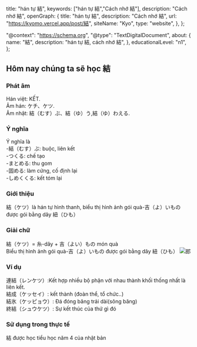 
  title: "hán tự 結",
  keywords: ["hán tự 結","Cách nhớ 結"],
  description: "Cách nhớ 結",
  openGraph: {
    title: "hán tự 結",
    description: "Cách nhớ 結",
    url: "https://kyomo.vercel.app/post/結",
    siteName: "Kyo",
    type: "website",
  },
};

  "@context": "https://schema.org",
  "@type": "TextDigitalDocument",
  about: {
    name: "結",
    description: "hán tự 結, cách nhớ 結",
  },
  educationalLevel: "n1",
};

##  Hôm nay chúng ta sẽ học 結
### Phát âm
Hán việt: KẾT.   
Âm hán: ケチ、ケツ.   
Âm nhật: 結（むす）ぶ、結（ゆ）う,結（ゆ）わえる.
### Ý nghĩa
Ý nghĩa là   
-結（むす）ぶ: buộc, liên kết   
-つくる: chế tạo   
-まとめる: thu gom   
-固める: làm cứng, cố định lại   
-しめくくる: kết tóm lại
### Giới thiệu
結（ケツ）là hán tự hình thanh, biểu thị hình ảnh gói quà-吉（よ）いもの được gói bằng dây 紐（ひも）
### Giải chữ
結（ケツ）= 糸-dây + 吉（よい）もの món quà   
Biểu thị hình ảnh gói quà-吉（よ）いもの được gói bằng dây 紐（ひも）
<Image src={photo_8} alt="郎" />
### Ví dụ
連結（レンケツ）:Kết hợp nhiều bộ phận với nhau thành khối thống nhất là liên kết.   
結成（ケッセイ）: kết thành (đoàn thể, tổ chức..)   
結氷（ケッピョウ）: Đá đóng băng trải dài(sông băng)   
終結（シュウケツ）: Sự kết thúc của thứ gì đó   
### Sử dụng trong thực tế
結 được học tiểu học năm 4 của nhật bản